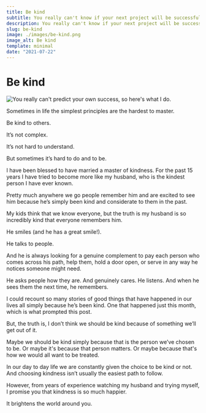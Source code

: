 ```yaml
---
title: Be kind
subtitle: You really can't know if your next project will be successful, so here's what I do.
description: You really can't know if your next project will be successful, so here's what I do.
slug: be-kind
image: ./images/be-kind.png
image_alt: Be kind
template: minimal
date: "2021-07-22"
---
```



# Be kind

![You really can't predict your own success, so here's what I do.](./images/be-kind.png)

Sometimes in life the simplest principles are the hardest to master.

Be kind to others.

It’s not complex.

It’s not hard to understand.

But sometimes it’s hard to do and to be.

I have been blessed to have married a master of kindness. For the past 15 years I have tried to become more like my husband, who is the kindest person I have ever known.

Pretty much anywhere we go people remember him and are excited to see him because he’s simply been kind and considerate to them in the past.

My kids think that we know everyone, but the truth is my husband is so incredibly kind that everyone remembers him.

He smiles (and he has a great smile!).

He talks to people.

And he is always looking for a genuine complement to pay each person who comes across his path, help them, hold a door open, or serve in any way he notices someone might need.

He asks people how they are. And genuinely cares. He listens. And when he sees them the next time, he remembers.

I could recount so many stories of good things that have happened in our lives all simply because he’s been kind. One that happened just this month, which is what prompted this post.

But, the truth is, I don’t think we should be kind because of something we’ll get out of it.

Maybe we should be kind simply because that is the person we’ve chosen to be. Or maybe it's because that person matters. Or maybe because <Link to="/blog/if-everyone-were-like-you/">that's how we would all want to be treated</Link>.

In our day to day life we are constantly given the choice to be kind or not. And choosing kindness isn’t usually the easiest path to follow.

However, from years of experience watching my husband and trying myself, I promise you that kindness is so much happier.

It brightens the world around you.
